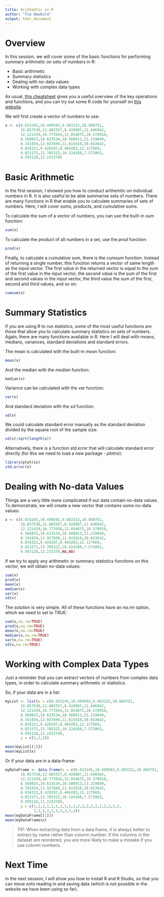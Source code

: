 ```yaml
---
title: Arithemtic in R
author: "Tim Newbold"
output: html_document
---
```

  
# Overview
  
In this session, we will cover some of the basic functions for performing summary arithmetic on sets of numbers in R:
  
* Basic arithmetic
* Summary statistics
* Dealing with no-data values
* Working with complex data types

As usual, <a href="https://iqss.github.io/dss-workshops/R/Rintro/base-r-cheat-sheet.pdf" target="_blank">this cheatsheet</a> gives you a useful overview of the key operations and functions, and you can try out some R code for yourself on <a href="https://rdrr.io/snippets/" target="_blank">this website</a>.

We will first create a vector of numbers to use:

```r
x <- c(8.033245,10.499592,9.983152,10.860751,
       10.857530,12.865557,8.428087,11.646942,
       12.121439,10.773926,12.054675,10.578910,
       8.560825,10.623534,10.580913,13.219849,
       8.741934,13.927849,11.615910,10.653642,
       8.034322,9.426207,8.404283,12.127669,
       9.821571,13.785322,10.524268,7.572063,
       9.593128,13.225378)
```

# Basic Arithmetic

In the first session, I showed you how to conduct arithemtic on individual numbers in R. It is also useful to be able summarise sets of numbers. There are many functions in R that enable you to calculate summaries of sets of numbers. Here, I will cover sums, products, and cumulative sums.

To calculate the sum of a vector of numbers, you can use the built-in _sum_ function:

```r
sum(x)
```

To calculate the product of all numbers in a set, use the _prod_ function:

```r
prod(x)
```

Finally, to calculate a cumulative sum, there is the _cumsum_ function. Instead of returning a single number, this function returns a vector of same length as the input vector. The first value in the returned vector is equal to the sum of the first value in the input vector, the second value is the sum of the first and second values in the input vector, the third value the sum of the first, second and third values, and so on:

```r
cumsum(x)
```

# Summary Statistics

If you are using R to run statistics, some of the most useful functions are those that allow you to calculate summary statistics on sets of numbers. Again, there are many functions available in R. Here I will deal with means, medians, variances, standard deviations and standard errors.

The mean is calculated with the built-in _mean_ function:

```r
mean(x)
```

And the median with the _median_ function:

```{r.echo=TRUE,results=TRUE}
median(x)
```

Variance can be calculated with the _var_ function:

```r
var(x)
```

And standard deviation with the _sd_ function:

```r
sd(x)
```

We could calculate standard error manually as the standard deviation divided by the square root of the sample size:

```r
sd(x)/sqrt(length(x))
```

Alternatively, there is a function _std.error_ that will calculate standard error directly (for this we need to load a new package - _plotrix_):

```r
library(plotrix)
std.error(x)
```

# Dealing with No-data Values

Things are a very little more complicated if our data contain no-data values. To demonstrate, we will create a new vector that contains some no-data values:

```r
x <- c(8.033245,10.499592,9.983152,10.860751,
       10.857530,12.865557,8.428087,11.646942,
       12.121439,10.773926,12.054675,10.578910,
       8.560825,10.623534,10.580913,13.219849,
       8.741934,13.927849,11.615910,10.653642,
       8.034322,9.426207,8.404283,12.127669,
       9.821571,13.785322,10.524268,7.572063,
       9.593128,13.225378,NA,NA)
```

If we try to apply any arithmetic or summary statistics functions on this vector, we will obtain no-data values:

```r
sum(x)
prod(x)
mean(x)
median(x)
var(x)
sd(x)
```

The solution is very simple. All of these functions have an _na.rm_ option, which we need to set to TRUE:

```r
sum(x,na.rm=TRUE)
prod(x,na.rm=TRUE)
mean(x,na.rm=TRUE)
median(x,na.rm=TRUE)
var(x,na.rm=TRUE)
sd(x,na.rm=TRUE)
```

# Working with Complex Data Types

Just a reminder that you can extract vectors of numbers from complex data types, in order to calculate summary arithmetic or statistics.

So, if your data are in a list:

```r
myList <- list(x = c(8.033245,10.499592,9.983152,10.860751,
       10.857530,12.865557,8.428087,11.646942,
       12.121439,10.773926,12.054675,10.578910,
       8.560825,10.623534,10.580913,13.219849,
       8.741934,13.927849,11.615910,10.653642,
       8.034322,9.426207,8.404283,12.127669,
       9.821571,13.785322,10.524268,7.572063,
       9.593128,13.225378),
       y = c(1,2,3))

mean(myList[[1]])
mean(myList$x)
```

Or if your data are in a data-frame:

```r
myDataFrame <- data.frame(x = c(8.033245,10.499592,9.983152,10.860751,
       10.857530,12.865557,8.428087,11.646942,
       12.121439,10.773926,12.054675,10.578910,
       8.560825,10.623534,10.580913,13.219849,
       8.741934,13.927849,11.615910,10.653642,
       8.034322,9.426207,8.404283,12.127669,
       9.821571,13.785322,10.524268,7.572063,
       9.593128,13.225378),
       y = c(1,1,1,1,1,1,1,1,1,1,2,2,2,2,2,2,2,2,2,2,
             3,3,3,3,3,3,3,3,3,3))
mean(myDataFrame[[1]])
mean(myDataFrame$x)
```

> TIP: When extracting data from a data frame, it is always better to extract by name rather than column number. If the columns in the dataset are reordered, you are more likely to make a mistake if you use column numbers.

# Next Time

In the next session, I will show you how to install R and R Studio, so that you can move onto reading in and saving data (which is not possible in the website we have been using so far).